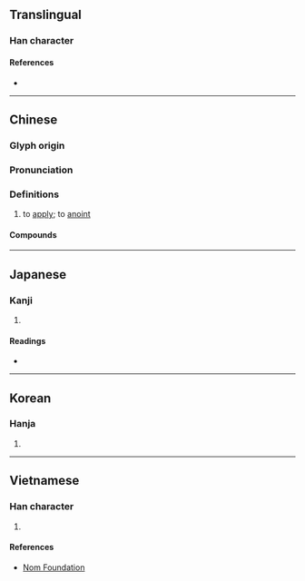 {{character info}}
==Translingual==

===Han character===
{{Han char|rn=64|rad=手|as=10|sn=13|four=54094|canj=QTOD|ids=⿰扌茶}}

====References====
* {{Han ref|kx=0449.081|dkj=12552|hdz=31912.020|uh=643D|ud=25661|bh=B767|bd=46951}}

----

==Chinese==
{{zh-forms}}

===Glyph origin===
{{Han etym}}

===Pronunciation===
{{zh-pron
|m=chá
|m-s=
|c=caa4
|c-t=ca3
|g=
|h=pfs=chhà
|j=
|mb=
|md=
|mn=tâ
|mn-t=
|w=
|x=
|mc=y
|oc=y
|cat=v
}}

===Definitions===
{{zh-hanzi}}

# to [[apply]]; to [[anoint]]
#: {{zh-x|搽 藥膏|apply topical medication|C}}

====Compounds====
{{zh-der|搽灰抹土|搽粉|抹土搽灰|搽脂抹粉|白搽白折|搽穰捲兒|搽匙|搽灰抹粉|搽旦|花臘搽}}

----

==Japanese==

===Kanji===
{{ja-kanji|grade=|rs=手10}}

# {{rfdef|ja|sort=手10}}

====Readings====
* {{ja-readings|on=[[た]] (ta), [[だ]] (da)|kun=}}

----

==Korean==

===Hanja===
{{ko-hanja|hangeul=차|eumhun=|rv=cha|mr=ch'a|y=cha}}

# {{rfdef|ko|sort=手10}}

----

==Vietnamese==

===Han character===
{{vi-readings|rs=手10|reading=chà, trà}}

# {{rfdef|vi|sort=手10}}

====References====
* [http://nomfoundation.org/common/nom_details.php?codepoint=643d Nom Foundation]